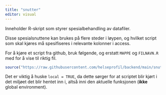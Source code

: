 ```yaml
---
title: "snutter"
editor: visual
---
```


Inneholder R-skript som styrer spesialbehandling av datafiler.

Disse spesialsnuttene kan brukes på flere steder i løypen, og hvilket script som skal kjøres må spesifiseres i relevante kolonner i access.

For å kjøre et script fra github, bruk følgende, og erstatt `MAPPE` og `FILNAVN.R` med for å vise til riktig fil.

``` r
source("https://raw.githubusercontent.com/helseprofil/backend/main/snutter/ MAPPE / FILNAVN.R", local = TRUE)
```

Det er viktig å huske `local = TRUE`, da dette sørger for at scriptet blir kjørt i det miljøet det blir hentet inn i, altså inni den aktuelle funksjonen (**ikke** global environment).
